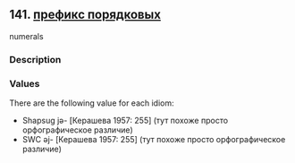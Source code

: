 ## 141. <a href =  'https://agricolamz.github.io/The_Circassian_Isoglosses_Database/141.html' target='_blank'>префикс порядковых</a>
numerals

### Description



### Values
There are the following value for each idiom:

* Shapsug  jə- [Керашева 1957: 255] (тут похоже просто орфографическое различие)
* SWC  əj- [Керашева 1957: 255] (тут похоже просто орфографическое различие)

